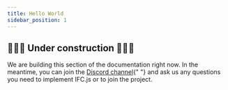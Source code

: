 ```yaml
---
title: Hello World
sidebar_position: 1
---
```



## 🚧👷‍♀️ Under construction 👷‍♂️🚧

<IfcCard icon="💙" title="Thanks for your interest in IFC.js!">
  We are building this section of the documentation right now. In the meantime,
  you can join the <a href="https://discord.gg/FXfyR4XrKT">Discord channel</a>{" "}
  and ask us any questions you need to implement IFC.js or to join the project.
</IfcCard>

